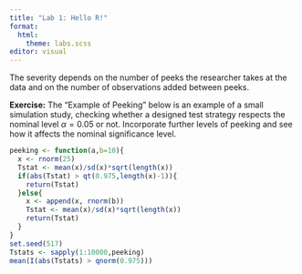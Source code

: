 ```yaml
---
title: "Lab 1: Hello R!"
format: 
  html:
    theme: labs.scss
editor: visual
---
```


The severity depends on the number of peeks the researcher takes at the data and on the number of observations added between peeks.

**Exercise:** The "Example of Peeking" below is an example of a small simulation study, checking whether a designed test strategy respects the nominal level $\alpha = 0.05$ or not. Incorporate further levels of peeking and see how it affects the nominal significance level.


```r
peeking <- function(a,b=10){
  x <- rnorm(25)
  Tstat <- mean(x)/sd(x)*sqrt(length(x))
  if(abs(Tstat) > qt(0.975,length(x)-1)){
    return(Tstat)
  }else{
    x <- append(x, rnorm(b))
    Tstat <- mean(x)/sd(x)*sqrt(length(x))
    return(Tstat)
  }
}
set.seed(517)
Tstats <- sapply(1:10000,peeking)
mean(I(abs(Tstats) > qnorm(0.975)))
```